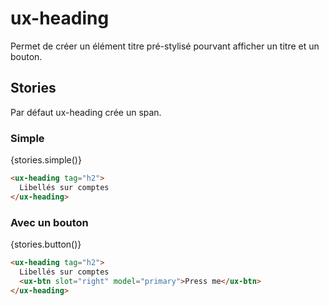 
# ux-heading

<Meta title="Components|Typography/Heading" />

Permet de créer un élément titre pré-stylisé pourvant afficher un titre et un bouton.

## Stories

Par défaut ux-heading crée un span.

### Simple

<Preview withSource="none">
  <Story name="simple" height="60px">
    {stories.simple()}
  </Story>
</Preview>

```html
<ux-heading tag="h2">
  Libellés sur comptes
</ux-heading>
```

### Avec un bouton

<Preview withSource="none">
  <Story name="button" height="60px">
    {stories.button()}
  </Story>
</Preview>

```html
<ux-heading tag="h2">
  Libellés sur comptes
  <ux-btn slot="right" model="primary">Press me</ux-btn>
</ux-heading>
```

